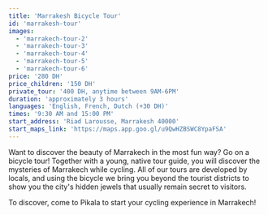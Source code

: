 ```yaml
---
title: 'Marrakesh Bicycle Tour'
id: 'marrakesh-tour'
images:
  - 'marrakech-tour-2'
  - 'marrakech-tour-3'
  - 'marrakech-tour-4'
  - 'marrakech-tour-5'
  - 'marrakech-tour-6'
price: '280 DH'
price_children: '150 DH'
private_tour: '400 DH, anytime between 9AM-6PM'
duration: 'approximately 3 hours'
languages: 'English, French, Dutch (+30 DH)'
times: '9:30 AM and 15:00 PM'
start_address: 'Riad Larousse, Marrakesh 40000'
start_maps_link: 'https://maps.app.goo.gl/u9QwHZBSWC8YpaFSA'
---
```


Want to discover the beauty of Marrakech in the most fun way? Go on a bicycle tour! Together with a young, native tour guide, you will discover the mysteries of Marrakech while cycling. All of our tours are developed by locals, and using the bicycle we bring you beyond the tourist districts to show you the city's hidden jewels that usually remain secret to visitors.

To discover, come to Pikala to start your cycling experience in Marrakech!

